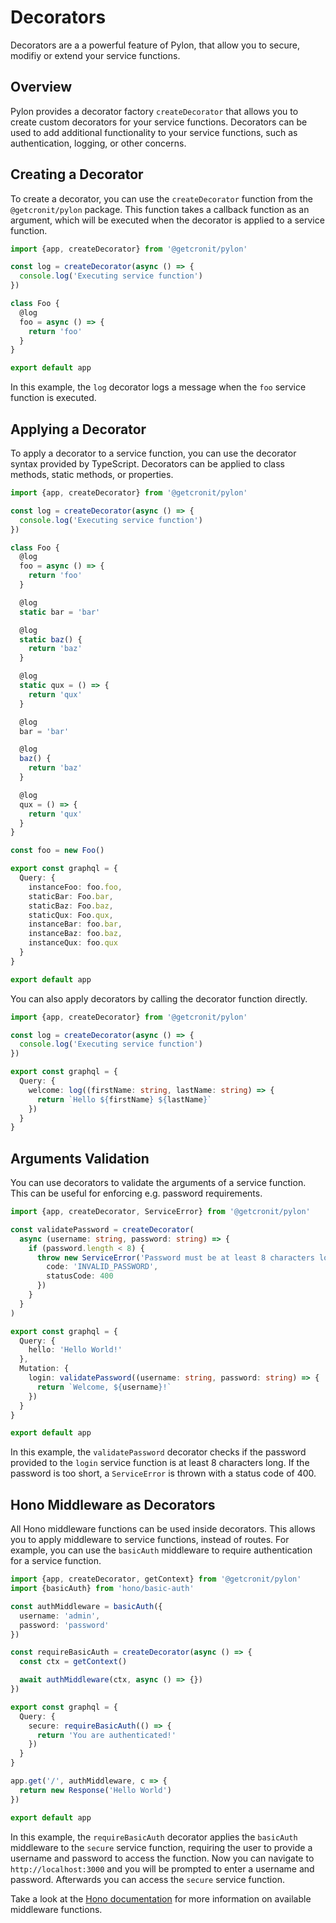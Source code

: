 # Decorators

Decorators are a a powerful feature of Pylon, that allow you to secure, modifiy or extend your service functions.

## Overview

Pylon provides a decorator factory `createDecorator` that allows you to create custom decorators for your service functions. Decorators can be used to add additional functionality to your service functions, such as authentication, logging, or other concerns.

## Creating a Decorator

To create a decorator, you can use the `createDecorator` function from the `@getcronit/pylon` package. This function takes a callback function as an argument, which will be executed when the decorator is applied to a service function.

```typescript
import {app, createDecorator} from '@getcronit/pylon'

const log = createDecorator(async () => {
  console.log('Executing service function')
})

class Foo {
  @log
  foo = async () => {
    return 'foo'
  }
}

export default app
```

In this example, the `log` decorator logs a message when the `foo` service function is executed.

## Applying a Decorator

To apply a decorator to a service function, you can use the decorator syntax provided by TypeScript. Decorators can be applied to class methods, static methods, or properties.

```typescript
import {app, createDecorator} from '@getcronit/pylon'

const log = createDecorator(async () => {
  console.log('Executing service function')
})

class Foo {
  @log
  foo = async () => {
    return 'foo'
  }

  @log
  static bar = 'bar'

  @log
  static baz() {
    return 'baz'
  }

  @log
  static qux = () => {
    return 'qux'
  }

  @log
  bar = 'bar'

  @log
  baz() {
    return 'baz'
  }

  @log
  qux = () => {
    return 'qux'
  }
}

const foo = new Foo()

export const graphql = {
  Query: {
    instanceFoo: foo.foo,
    staticBar: Foo.bar,
    staticBaz: Foo.baz,
    staticQux: Foo.qux,
    instanceBar: foo.bar,
    instanceBaz: foo.baz,
    instanceQux: foo.qux
  }
}

export default app
```

You can also apply decorators by calling the decorator function directly.

```typescript
import {app, createDecorator} from '@getcronit/pylon'

const log = createDecorator(async () => {
  console.log('Executing service function')
})

export const graphql = {
  Query: {
    welcome: log((firstName: string, lastName: string) => {
      return `Hello ${firstName} ${lastName}`
    })
  }
}
```

## Arguments Validation

You can use decorators to validate the arguments of a service function. This can be useful for enforcing e.g. password requirements.

```typescript
import {app, createDecorator, ServiceError} from '@getcronit/pylon'

const validatePassword = createDecorator(
  async (username: string, password: string) => {
    if (password.length < 8) {
      throw new ServiceError('Password must be at least 8 characters long', {
        code: 'INVALID_PASSWORD',
        statusCode: 400
      })
    }
  }
)

export const graphql = {
  Query: {
    hello: 'Hello World!'
  },
  Mutation: {
    login: validatePassword((username: string, password: string) => {
      return `Welcome, ${username}!`
    })
  }
}

export default app
```

In this example, the `validatePassword` decorator checks if the password provided to the `login` service function is at least 8 characters long. If the password is too short, a `ServiceError` is thrown with a status code of 400.

## Hono Middleware as Decorators

All Hono middleware functions can be used inside decorators. This allows you to apply middleware to service functions, instead of routes.
For example, you can use the `basicAuth` middleware to require authentication for a service function.

```typescript
import {app, createDecorator, getContext} from '@getcronit/pylon'
import {basicAuth} from 'hono/basic-auth'

const authMiddleware = basicAuth({
  username: 'admin',
  password: 'password'
})

const requireBasicAuth = createDecorator(async () => {
  const ctx = getContext()

  await authMiddleware(ctx, async () => {})
})

export const graphql = {
  Query: {
    secure: requireBasicAuth(() => {
      return 'You are authenticated!'
    })
  }
}

app.get('/', authMiddleware, c => {
  return new Response('Hello World')
})

export default app
```

In this example, the `requireBasicAuth` decorator applies the `basicAuth` middleware to the `secure` service function, requiring the user to provide a username and password to access the function.
Now you can navigate to `http://localhost:3000` and you will be prompted to enter a username and password. Afterwards you can access the `secure` service function.

Take a look at the [Hono documentation](https://hono.dev/docs/middleware/builtin/basic-auth) for more information on available middleware functions.
